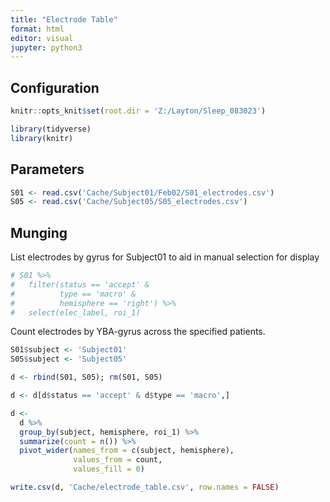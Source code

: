 ---
title: "Electrode Table"
format: html
editor: visual
jupyter: python3
---

## Configuration

```{r, setup, include = FALSE}
knitr::opts_knit$set(root.dir = 'Z:/Layton/Sleep_083023')
```

```{r}
library(tidyverse)
library(knitr)
```

## Parameters

```{r}
S01 <- read.csv('Cache/Subject01/Feb02/S01_electrodes.csv')
S05 <- read.csv('Cache/Subject05/S05_electrodes.csv')
```

## Munging

List electrodes by gyrus for Subject01 to aid in manual selection for display

```{r}
# S01 %>%
#   filter(status == 'accept' & 
#          type == 'macro' & 
#          hemisphere == 'right') %>%
#   select(elec_label, roi_1)
```

Count electrodes by YBA-gyrus across the specified patients.

```{r}
S01$subject <- 'Subject01'
S05$subject <- 'Subject05'

d <- rbind(S01, S05); rm(S01, S05)

d <- d[d$status == 'accept' & d$type == 'macro',]
```

```{r}
d <- 
  d %>% 
  group_by(subject, hemisphere, roi_1) %>%
  summarize(count = n()) %>%
  pivot_wider(names_from = c(subject, hemisphere), 
              values_from = count,
              values_fill = 0)

write.csv(d, 'Cache/electrode_table.csv', row.names = FALSE)
```

